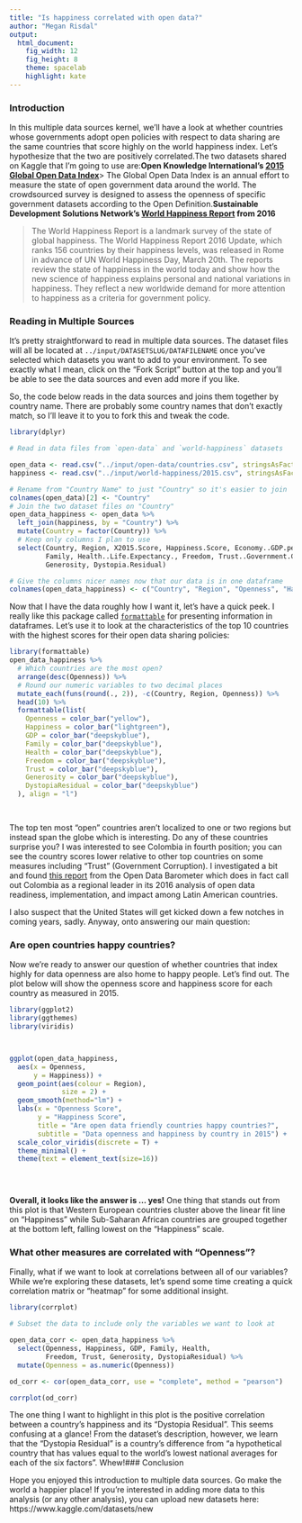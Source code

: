 ```yaml
---
title: "Is happiness correlated with open data?"
author: "Megan Risdal"
output:
  html_document:
    fig_width: 12
    fig_height: 8
    theme: spacelab
    highlight: kate
---
```




### Introduction

In this multiple data sources kernel, we'll have a look at whether countries whose governments adopt open policies with respect to data sharing are the same countries that score highly on the world happiness index. Let's hypothesize that the two are positively correlated.The two datasets shared on Kaggle that I'm going to use are:**Open Knowledge International's [2015 Global Open Data Index](https://www.kaggle.com/okfn/open-data)**> The Global Open Data Index is an annual effort to measure the state of open government data around the world. The crowdsourced survey is designed to assess the openness of specific government datasets according to the Open Definition.**Sustainable Development Solutions Network's [World Happiness Report](https://www.kaggle.com/unsdsn/world-happiness) from 2016**

> The World Happiness Report is a landmark survey of the state of global happiness. The World Happiness Report 2016 Update, which ranks 156 countries by their happiness levels, was released in Rome in advance of UN World Happiness Day, March 20th. The reports review the state of happiness in the world today and show how the new science of happiness explains personal and national variations in happiness. They reflect a new worldwide demand for more attention to happiness as a criteria for government policy.

### Reading in Multiple Sources

It's pretty straightforward to read in multiple data sources. The dataset files will all be located at `../input/DATASETSLUG/DATAFILENAME` once you've selected which datasets you want to add to your environment. To see exactly what I mean, click on the "Fork Script" button at the top and you'll be able to see the data sources and even add more if you like.

So, the code below reads in the data sources and joins them together by country name. There are probably some country names that don't exactly match, so I'll leave it to you to fork this and tweak the code.

 

```r

library(dplyr)

# Read in data files from `open-data` and `world-happiness` datasets

open_data <- read.csv("../input/open-data/countries.csv", stringsAsFactors=F)
happiness <- read.csv("../input/world-happiness/2015.csv", stringsAsFactors=F)

# Rename from "Country Name" to just "Country" so it's easier to join
colnames(open_data)[2] <- "Country"
# Join the two dataset files on "Country"
open_data_happiness <- open_data %>%
  left_join(happiness, by = "Country") %>%
  mutate(Country = factor(Country)) %>%
  # Keep only columns I plan to use
  select(Country, Region, X2015.Score, Happiness.Score, Economy..GDP.per.Capita., 
         Family, Health..Life.Expectancy., Freedom, Trust..Government.Corruption., 
         Generosity, Dystopia.Residual)

# Give the columns nicer names now that our data is in one dataframe
colnames(open_data_happiness) <- c("Country", "Region", "Openness", "Happiness", "GDP", "Family", "Health", "Freedom", "Trust", "Generosity", "DystopiaResidual")

```

Now that I have the data roughly how I want it, let's have a quick peek. I really like this package called [`formattable`](https://github.com/renkun-ken/formattable) for presenting information in dataframes. Let's use it to look at the characteristics of the top 10 countries with the highest scores for their open data sharing policies:

```r

library(formattable)
open_data_happiness %>%
  # Which countries are the most open?
  arrange(desc(Openness)) %>%
  # Round our numeric variables to two decimal places
  mutate_each(funs(round(., 2)), -c(Country, Region, Openness)) %>%
  head(10) %>%
  formattable(list(
    Openness = color_bar("yellow"),
    Happiness = color_bar("lightgreen"),
    GDP = color_bar("deepskyblue"),
    Family = color_bar("deepskyblue"),
    Health = color_bar("deepskyblue"),
    Freedom = color_bar("deepskyblue"),
    Trust = color_bar("deepskyblue"),
    Generosity = color_bar("deepskyblue"),
    DystopiaResidual = color_bar("deepskyblue")
  ), align = "l")

  

```

The top ten most "open" countries aren't localized to one or two regions but instead span the globe which is interesting. Do any of these countries surprise you? I was interested to see Colombia in fourth position; you can see the country scores lower relative to other top countries on some measures including "Trust" (Government Corruption). I investigated a bit and found [this report](http://opendatabarometer.org/3rdedition/regional-report/latin-america/) from the Open Data Barometer which does in fact call out Colombia as a regional leader in its 2016 analysis of open data readiness, implementation, and impact among Latin American countries.

I also suspect that the United States will get kicked down a few notches in coming years, sadly. Anyway, onto answering our main question:

### Are open countries happy countries?

Now we're ready to answer our question of whether countries that index highly for data openness are also home to happy people. Let's find out. The plot below will show the openness score and happiness score for each country as measured in 2015.

```r

library(ggplot2)
library(ggthemes)
library(viridis)



ggplot(open_data_happiness, 
  aes(x = Openness, 
      y = Happiness)) +
  geom_point(aes(colour = Region),
             size = 2) +
  geom_smooth(method="lm") +
  labs(x = "Openness Score",
       y = "Happiness Score",
       title = "Are open data friendly countries happy countries?",
       subtitle = "Data openness and happiness by country in 2015") +
  scale_color_viridis(discrete = T) +
  theme_minimal() +
  theme(text = element_text(size=16))

  



```



**Overall, it looks like the answer is ... yes!** One thing that stands out from this plot is that Western European countries cluster above the linear fit line on "Happiness" while Sub-Saharan African countries are grouped together at the bottom left, falling lowest on the "Happiness" scale.



### What other measures are correlated with "Openness"?



Finally, what if we want to look at correlations between all of our variables? While we're exploring these datasets, let's spend some time creating a quick correlation matrix or "heatmap" for some additional insight.



```r

library(corrplot)

# Subset the data to include only the variables we want to look at

open_data_corr <- open_data_happiness %>%
  select(Openness, Happiness, GDP, Family, Health, 
         Freedom, Trust, Generosity, DystopiaResidual) %>%
  mutate(Openness = as.numeric(Openness))

od_corr <- cor(open_data_corr, use = "complete", method = "pearson")

corrplot(od_corr)

```



The one thing I want to highlight in this plot is the positive correlation between a country's happiness and its "Dystopia Residual". This seems confusing at a glance! From the dataset's description, however, we learn that the "Dystopia Residual" is a country's difference from "a hypothetical country that has values equal to the world's lowest national averages for each of the six factors". Whew!### Conclusion



Hope you enjoyed this introduction to multiple data sources. Go make the world a happier place! If you're interested in adding more data to this analysis (or any other analysis), you can upload new datasets here: https://www.kaggle.com/datasets/new
